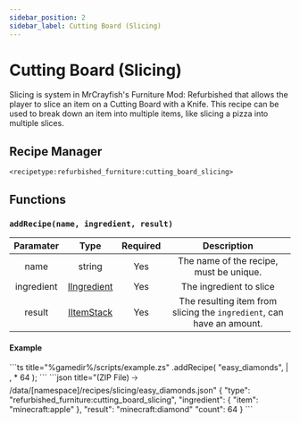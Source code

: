 ```yaml
---
sidebar_position: 2
sidebar_label: Cutting Board (Slicing)
---
```



# Cutting Board (Slicing)

Slicing is system in MrCrayfish's Furniture Mod: Refurbished that allows the player to slice an item on a Cutting Board with a Knife. This recipe can be used to break down an item into multiple items, like slicing a pizza into multiple slices.

## Recipe Manager
`<recipetype:refurbished_furniture:cutting_board_slicing>`

## Functions

### `addRecipe(name, ingredient, result)`

| Paramater  |                                          Type                                           | Required |                              Description                              |
| :--------: | :-------------------------------------------------------------------------------------: | :------: | :-------------------------------------------------------------------: |
|    name    |                                         string                                          |   Yes    |                The name of the recipe, must be unique.                |
| ingredient | [IIngredient](https://docs.blamejared.com/1.20.4/en/vanilla/api/ingredient/IIngredient) |   Yes    |                        The ingredient to slice                        |
|   result   |     [IItemStack](https://docs.blamejared.com/1.20.4/en/vanilla/api/item/IItemStack)     |   Yes    | The resulting item from slicing the `ingredient`, can have an amount. |

#### Example
<Tabs>
  <TabItem value="zenscript" label="ZenScript" default>
    ```ts title="%gamedir%/scripts/example.zs"
    <recipetype:refurbished_furniture:cutting_board_slicing>.addRecipe(
        "easy_diamonds",
        <item:minecraft:apple> | <item:minecraft:potato>, 
        <item:minecraft:diamond> * 64
    );
    ```
  </TabItem>
  <TabItem value="json" label="Datapack Equivelant">
    ```json title="(ZIP File) 🡢 /data/[namespace]/recipes/slicing/easy_diamonds.json"
    {
        "type": "refurbished_furniture:cutting_board_slicing",
        "ingredient": {
            "item": "minecraft:apple"
        },
        "result": "minecraft:diamond"
        "count": 64
    }    
    ```
  </TabItem>
</Tabs>
